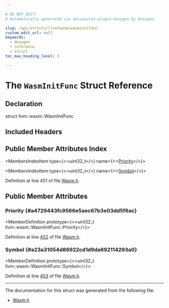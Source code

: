 ```yaml
---

# DO NOT EDIT!
# Automatically generated via docusaurus-plugin-doxygen by Doxygen.

slug: /api/structs/llvm/wasm/wasminitfunc
custom_edit_url: null
keywords:
  - doxygen
  - reference
  - struct
toc_max_heading_level: 3

---
```





# The `WasmInitFunc` Struct Reference

<DoxygenPage pluginConfig={pluginConfig}>



## Declaration

<CodeBlock>struct llvm::wasm::WasmInitFunc</CodeBlock>

## Included Headers

<IncludesList>
<IncludesListItem
  filePath="llvm/BinaryFormat/Wasm.h"
  permalink="/docs/api/files/include/include/llvm/include/llvm/binaryformat/wasm-h"
  isLocal="true" />
</IncludesList>

## Public Member Attributes Index

<MembersIndex>

<MembersIndexItem
  type={<>uint32&#95;t</>}
  name={<><a href="#a4729443fc9566e5aec67b3e03dd5f6ac">Priority</a></>}>
</MembersIndexItem>

<MembersIndexItem
  type={<>uint32&#95;t</>}
  name={<><a href="#a23a31054d86922cd1d9da692114293a0">Symbol</a></>}>
</MembersIndexItem>

</MembersIndex>


Definition at line 451 of file <a href="/docs/api/files/include/include/llvm/include/llvm/binaryformat/wasm-h">Wasm.h</a>.

<SectionDefinition>

## Public Member Attributes

### Priority {#a4729443fc9566e5aec67b3e03dd5f6ac}

<MemberDefinition
  prototype={<>uint32&#95;t llvm::wasm::WasmInitFunc::Priority</>}>

Definition at line <a href="/docs/api/files/include/include/llvm/include/llvm/binaryformat/wasm-h/#l00452">452</a> of file <a href="/docs/api/files/include/include/llvm/include/llvm/binaryformat/wasm-h">Wasm.h</a>.
</MemberDefinition>

### Symbol {#a23a31054d86922cd1d9da692114293a0}

<MemberDefinition
  prototype={<>uint32&#95;t llvm::wasm::WasmInitFunc::Symbol</>}>

Definition at line <a href="/docs/api/files/include/include/llvm/include/llvm/binaryformat/wasm-h/#l00453">453</a> of file <a href="/docs/api/files/include/include/llvm/include/llvm/binaryformat/wasm-h">Wasm.h</a>.
</MemberDefinition>

</SectionDefinition>

<hr/>

The documentation for this struct was generated from the following file:

<ul>
<li><a href="/docs/api/files/include/include/llvm/include/llvm/binaryformat/wasm-h">Wasm.h</a></li>
</ul>

</DoxygenPage>
